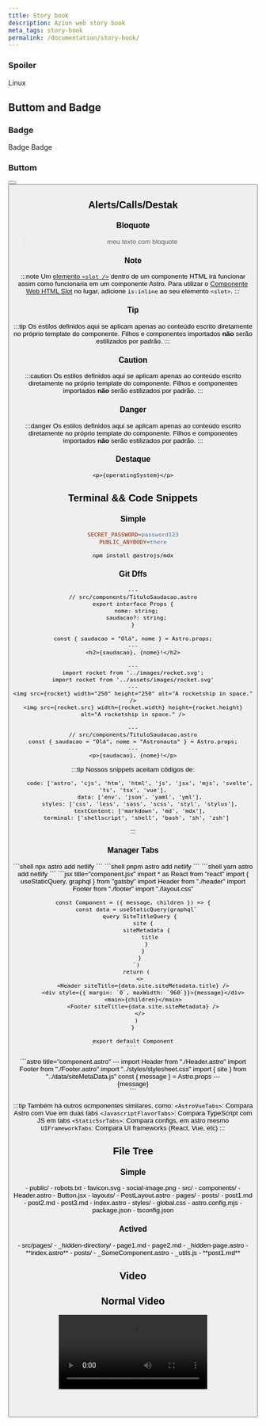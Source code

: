```yaml
---
title: Story book
description: Azion web story book
meta_tags: story-book
permalink: /documentation/story-book/
---
```


### Spoiler 


<Spoiler>Linux</Spoiler>


## Buttom and Badge
### Badge


<Badge>
  Badge
</Badge>

<Badge variant="accent"> 
  Badge 
</Badge>

### Buttom


<Button href="/en/" text="my button" variant="primary" />
<Button href="/en/" text="my button" variant="secondary" />


## Alerts/Calls/Destak

### Bloquote
> meu texto com bloquote

### Note
:::note
Um [elemento `<slot />`](/pt-br/core-concepts/astro-components/#slots) dentro de um componente HTML irá funcionar assim como funcionaria em um componente Astro. Para utilizar o [Componente Web HTML Slot](https://developer.mozilla.org/en-US/docs/Web/HTML/Element/slot) no lugar, adicione `is:inline` ao seu elemento `<slot>`.
:::

### Tip
:::tip
Os estilos definidos aqui se aplicam apenas ao conteúdo escrito diretamente no próprio template do componente. Filhos e componentes importados **não** serão estilizados por padrão.
:::


### Caution
:::caution
Os estilos definidos aqui se aplicam apenas ao conteúdo escrito diretamente no próprio template do componente. Filhos e componentes importados **não** serão estilizados por padrão.
:::

### Danger
:::danger
Os estilos definidos aqui se aplicam apenas ao conteúdo escrito diretamente no próprio template do componente. Filhos e componentes importados **não** serão estilizados por padrão.
:::

### Destaque

`<p>{operatingSystem}</p>`


## Terminal && Code Snippets

### Simple
```ini title=".env"
SECRET_PASSWORD=password123
PUBLIC_ANYBODY=there
```

```sh
npm install @astrojs/mdx
```

### Git Dffs

```astro ins={3-6} del={8}
---
// src/components/TituloSaudacao.astro
export interface Props {
  nome: string;
  saudacao?: string;
}

const { saudacao = "Olá", nome } = Astro.props;
---
<h2>{saudacao}, {nome}!</h2>
```

```astro title="src/components/MyComponent.astro" ".src" ".width" ".height" del={2,5} ins={3,6}
---
import rocket from '../images/rocket.svg';
import rocket from '../assets/images/rocket.svg'
---
<img src={rocket} width="250" height="250" alt="A rocketship in space." />
<img src={rocket.src} width={rocket.width} height={rocket.height} alt="A rocketship in space." />
```

```astro ins="= \"Olá\"" ins="= \"Astronauta\"" {1-4} 
---
// src/components/TituloSaudacao.astro
const { saudacao = "Olá", nome = "Astronauta" } = Astro.props;
---
<p>{saudacao}, {nome}!</p>
```

:::tip
Nossos snippets aceitam códigos de:
```
	code: ['astro', 'cjs', 'htm', 'html', 'js', 'jsx', 'mjs', 'svelte', 'ts', 'tsx', 'vue'],
	data: ['env', 'json', 'yaml', 'yml'],
	styles: ['css', 'less', 'sass', 'scss', 'styl', 'stylus'],
	textContent: ['markdown', 'md', 'mdx'],
  terminal: ['shellscript', 'shell', 'bash', 'sh', 'zsh']
```
:::

### Manager Tabs


<PackageManagerTabs>
    <Fragment slot="npm">
    ```shell
    npx astro add netlify
    ```
    </Fragment>
    <Fragment slot="pnpm">
    ```shell
    pnpm astro add netlify
    ```
    </Fragment>
    <Fragment slot="yarn">
    ```shell
    yarn astro add netlify
    ```
    </Fragment>
</PackageManagerTabs>


<AstroJSXTabs>
  <Fragment slot="jsx">
    ```jsx title="component.jsx"
    import * as React from "react"
    import { useStaticQuery, graphql } from "gatsby"
    import Header from "./header"
    import Footer from "./footer"
    import "./layout.css"

    const Component = ({ message, children }) => {
      const data = useStaticQuery(graphql`
        query SiteTitleQuery {
          site {
            siteMetadata {
              title
            }
          }
        }
      `)
      return (
        <>
          <Header siteTitle={data.site.siteMetadata.title} />
          <div style={{ margin: `0`, maxWidth: `960`}}>{message}</div>
          <main>{children}</main>
          <Footer siteTitle={data.site.siteMetadata} />
        </>
      )
    }

    export default Component
    ``` 
  </Fragment>
    <Fragment slot="astro">
    ```astro title="component.astro"
    ---
    import Header from "./Header.astro"
    import Footer from "./Footer.astro"
    import "../styles/stylesheet.css"
    import { site } from "../data/siteMetaData.js"
    const { message } = Astro.props
    ---
    <Header siteTitle={site.title} />
      <div style="margin: 0; max-width: 960;">{message}</div>
      <main>
        <slot />
      </main>
    <Footer siteTitle={site.title} />
    ```
  </Fragment>
</AstroJSXTabs>

:::tip
  Também há outros ocmponentes similares, como: 
  `<AstroVueTabs>`: Compara Astro com Vue em duas tabs
  `<JavascriptFlavorTabs>`: Compara TypeScript com JS em tabs
  `<StaticSsrTabs>`: Compara configs, em astro mesmo
  `UIFrameworkTabs`: Compara UI frameworks (React, Vue, etc)
:::

## File Tree

### Simple


<FileTree>
- public/
  - robots.txt
  - favicon.svg
  - social-image.png
- src/
  - components/
    - Header.astro
    - Button.jsx
  - layouts/
    - PostLayout.astro
  - pages/
    - posts/
      - post1.md
      - post2.md
      - post3.md
    - index.astro
  - styles/
    - global.css
- astro.config.mjs
- package.json
- tsconfig.json
</FileTree>

### Actived
<FileTree>
- src/pages/
  - _hidden-directory/
    - page1.md
    - page2.md
  - _hidden-page.astro
  - **index.astro**
  - posts/
    - _SomeComponent.astro
    - _utils.js
    - **post1.md**
</FileTree>

## Video

## Normal Video


<Video src="https://user-images.githubusercontent.com/4033662/197398760-8fd30eff-4d13-449d-a598-00a6a1ac4644.mp4" type="video/mp4" />
{/* https://www.npmjs.com/package/@astro-community/astro-embed-youtube */}


### Lopping Video 


<LoopingVideo sources={[{ src: '/videos/stores-example.mp4', type: 'video/mp4' }]} />

## Box


<Box icon="check-list">
## Checklist

<Checklist>
- [ ] I can create a new page for my website and link to it from an existing page.
- [ ] I can commit my changes back to GitHub and update my live site on Netlify.
</Checklist>
</Box>

<Box icon="puzzle-piece">
## Try it yourself - Add a Blog page

Add a third page `blog.astro` to your site, following the [same steps as above](#create-a-new-astro-file).

(Don't forget to add a third navigation link to every page.)

<details>
<summary>Show me the steps.</summary>
1. Create a new file at `src/pages/blog.astro`.
2. Copy the entire contents of `index.astro` and paste them into `blog.astro`.
3. [Add a third navigation link](#add-navigation-links) to the top of every page:

```astro title="src/pages/index.astro" ins={4}
<body>
  <a href="/">Home</a>
  <a href="/about/">About</a>
  <a href="/blog/">Blog</a>

  <h1>My Astro Site</h1>
</body>
```
</details>
</Box>

<Box icon="question-mark">

### Test your knowledge

Which of the following is...
1. A code editor, for making changes to your files and their content?

    <MultipleChoice>
      <Option>
        web browser
      </Option>
      <Option>
        Terminal
      </Option>
      <Option isCorrect>
        VS Code
      </Option>
    </MultipleChoice>

2. An online version control provider for your repository?

    <MultipleChoice>
      <Option isCorrect>
        GitHub
      </Option>
      <Option>
        Terminal
      </Option>
      <Option>
        VS Code
      </Option>
    </MultipleChoice>

3. An application for running commands?
    <MultipleChoice>
      <Option>
        GitHub
      </Option>
      <Option isCorrect>
        Terminal
      </Option>
      <Option>
        web browser
      </Option>
    </MultipleChoice>

</Box>


## Checks


<PreCheck>
  - Install any tools that you will use to build your Astro website
</PreCheck>


<Lede> In this tutorial, you'll learn Astro's key features by building a fully-functioning blog, from zero to full launch! 🚀 </Lede>

### Diagramas

<IslandsDiagram>
  <Fragment slot="headerApp">Header (interactive island)</Fragment>
  <Fragment slot="sidebarApp">Sidebar (static HTML)</Fragment>
  <Fragment slot="main">
    Static content like text, images, etc.
  </Fragment>
  <Fragment slot="carouselApp">Image carousel (interactive island)</Fragment>
  <Fragment slot="footer">Footer (static HTML)</Fragment>
  <Fragment slot="source">Source: [Islands Architecture: Jason Miller](https://jasonformat.com/islands-architecture/)</Fragment>
</IslandsDiagram>

:::tip 
  Só temos esse diagrama por enquanto e ele é focado no Astro, temos que editar caso o uso seja necessário
:::



<Since v="2.6.0" />

:::caution
  Precisa ser editado para ser utilizado
::: 

### Recipes (Guias)

<RecipeLinks slugs={["en/astro/recipes/i18n"]} />


<RecipesNav />

:::caution 
  O recipes nav só renderiza itens que são do tipo RECIPES
:::

